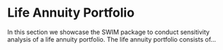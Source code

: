 

# Life Annuity Portfolio

In this section we showcase the SWIM package to conduct sensitivity analysis of a life annuity portfolio. The life annuity portfolio consists of...

